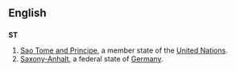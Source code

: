 ==English==
==={{abbreviation}}===
'''ST'''
#[[Sao Tome and Principe]], a member state of the [[United Nations]].
#[[Saxony-Anhalt]], a federal state of [[Germany]].